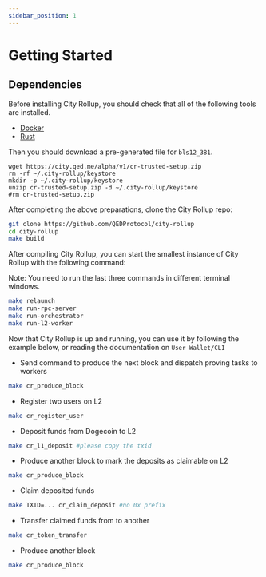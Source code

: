 ```yaml
---
sidebar_position: 1
---
```

# Getting Started


## Dependencies
Before installing City Rollup, you should check that all of the following tools are installed.
* [Docker](https://docs.docker.com/get-docker/) 
* [Rust](https://www.rust-lang.org/tools/install)

Then you should download a pre-generated file for `bls12_381`.

``` shell
wget https://city.qed.me/alpha/v1/cr-trusted-setup.zip 
rm -rf ~/.city-rollup/keystore 
mkdir -p ~/.city-rollup/keystore 
unzip cr-trusted-setup.zip -d ~/.city-rollup/keystore 
#rm cr-trusted-setup.zip 
```
After completing the above preparations, clone the City Rollup repo:
```bash
git clone https://github.com/QEDProtocol/city-rollup
cd city-rollup
make build
```

After compiling City Rollup, you can start the smallest instance of City Rollup with the following command:

Note: You need to run the last three commands in different terminal windows.
```bash
make relaunch
make run-rpc-server
make run-orchestrator
make run-l2-worker
```

Now that City Rollup is up and running, you can use it by following the example below, or reading the documentation on `User Wallet/CLI`
* Send command to produce the next block and dispatch proving tasks to workers
```bash
make cr_produce_block
```
* Register two users on L2
```bash
make cr_register_user
```
* Deposit funds from Dogecoin to L2
```bash
make cr_l1_deposit #please copy the txid
```
* Produce another block to mark the deposits as claimable on L2
```bash
make cr_produce_block
```
* Claim deposited funds
```bash
make TXID=... cr_claim_deposit #no 0x prefix
```
* Transfer claimed funds from to another
```bash
make cr_token_transfer
```
* Produce another block
```bash
make cr_produce_block
```




